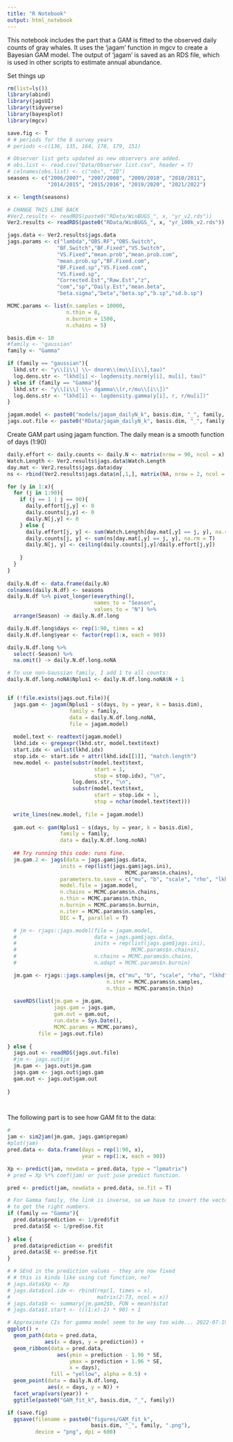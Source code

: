 ```yaml
---
title: "R Notebook"
output: html_notebook
---
```


This notebook includes the part that a GAM is fitted to the observed daily counts of gray whales. It uses the 'jagam' function in mgcv to create a Bayesian GAM model. The output of 'jagam' is saved as an RDS file, which is used in other scripts to estimate annual abundance. 


Set things up

```r
rm(list=ls())
library(abind)
library(jagsUI)
library(tidyverse)
library(bayesplot)
library(mgcv)

save.fig <- T
# # periods for the 6 survey years
# periods <-c(136, 135, 164, 178, 179, 151)

# Observer list gets updated as new observers are added. 
# obs.list <- read.csv("Data/Observer list.csv", header = T) 
# colnames(obs.list) <- c("obs", "ID")
seasons <- c("2006/2007", "2007/2008", "2009/2010", "2010/2011", 
             "2014/2015", "2015/2016", "2019/2020", "2021/2022")

x <- length(seasons)

# CHANGE THIS LINE BACK
#Ver2.results <- readRDS(paste0("RData/WinBUGS_", x, "yr_v2.rds"))
Ver2.results <- readRDS(paste0("RData/WinBUGS_", x, "yr_100k_v2.rds"))

jags.data <- Ver2.results$jags.data
jags.params <- c("lambda","OBS.RF","OBS.Switch",
                "BF.Switch","BF.Fixed","VS.Switch",
                "VS.Fixed","mean.prob","mean.prob.com",
                "mean.prob.sp","BF.Fixed.com",
                "BF.Fixed.sp","VS.Fixed.com",
                "VS.Fixed.sp",
                "Corrected.Est","Raw.Est","z",
                "com","sp","Daily.Est","mean.beta",
                "beta.sigma","beta","beta.sp","b.sp","sd.b.sp")

MCMC.params <- list(n.samples = 10000,
                   n.thin = 8,
                   n.burnin = 1500,
                   n.chains = 5)

basis.dim <- 10
#family <- "gaussian"
family <- "Gamma"

if (family == "gaussian"){
  lkhd.str <- "y\\[i\\] \\~ dnorm\\(mu\\[i\\],tau)"
  log.dens.str <- "lkhd[i] <- logdensity.norm(y[i], mu[i], tau)"
} else if (family == "Gamma"){
  lkhd.str <- "y\\[i\\] \\~ dgamma\\(r,r/mu\\[i\\])"
  log.dens.str <- "lkhd[i] <- logdensity.gamma(y[i], r, r/mu[i])"
}

jagam.model <- paste0("models/jagam_dailyN_k", basis.dim, "_", family, ".txt")
jags.out.file <- paste0("RData/jagam_dailyN_k", basis.dim, "_", family, "_v2_jags.rds")

```

Create GAM part using jagam function. The daily mean is a smooth function of days (1:90)

```r
daily.effort <- daily.counts <- daily.N <- matrix(nrow = 90, ncol = x)
Watch.Length <- Ver2.results$jags.data$Watch.Length
day.mat <- Ver2.results$jags.data$day
ns <- rbind(Ver2.results$jags.data$n[,1,], matrix(NA, nrow = 2, ncol = x))

for (y in 1:x){
  for (j in 1:90){
    if (j == 1 | j == 90){
      daily.effort[j,y] <- 0
      daily.counts[j,y] <- 0
      daily.N[j,y] <- 0
    } else {
      daily.effort[j, y] <- sum(Watch.Length[day.mat[,y] == j, y], na.rm = T)
      daily.counts[j, y] <- sum(ns[day.mat[,y] == j, y], na.rm = T)
      daily.N[j, y] <- ceiling(daily.counts[j,y]/daily.effort[j,y])
      
    }
  }
}
  
daily.N.df <- data.frame(daily.N) 
colnames(daily.N.df) <- seasons
daily.N.df %>% pivot_longer(everything(),
                            names_to = "Season", 
                            values_to = "N") %>%  
  arrange(Season) -> daily.N.df.long

daily.N.df.long$days <- rep(1:90, times = x)
daily.N.df.long$year <- factor(rep(1:x, each = 90))

daily.N.df.long %>% 
  select(-Season) %>%
  na.omit() -> daily.N.df.long.noNA

# To use non-Gaussian family, I add 1 to all counts:
daily.N.df.long.noNA$Nplus1 <- daily.N.df.long.noNA$N + 1  


if (!file.exists(jags.out.file)){
  jags.gam <- jagam(Nplus1 ~ s(days, by = year, k = basis.dim), 
                    family = family,
                    data = daily.N.df.long.noNA,
                    file = jagam.model)
  
  model.text <- readtext(jagam.model)
  lkhd.idx <- gregexpr(lkhd.str, model.text$text)
  start.idx <- unlist(lkhd.idx)
  stop.idx <- start.idx + attr(lkhd.idx[[1]], "match.length")
  new.model <- paste(substr(model.text$text, 
                            start = 1, 
                            stop = stop.idx), "\n",
                     log.dens.str, "\n", 
                     substr(model.text$text, 
                            start = stop.idx + 1, 
                            stop = nchar(model.text$text)))
  
  write_lines(new.model, file = jagam.model)
  
  gam.out <- gam(Nplus1 ~ s(days, by = year, k = basis.dim), 
                 family = family,
                 data = daily.N.df.long.noNA)
  
  ## Try running this code: runs fine. 
  jm.gam.2 <- jags(data = jags.gam$jags.data,
                 inits = rep(list(jags.gam$jags.ini),
                                      MCMC.params$n.chains),
                 parameters.to.save = c("mu", "b", "scale", "rho", "lkhd"),
                 model.file = jagam.model,
                 n.chains = MCMC.params$n.chains,
                 n.thin = MCMC.params$n.thin,
                 n.burnin = MCMC.params$n.burnin,
                 n.iter = MCMC.params$n.samples,
                 DIC = T, parallel = T)

  # jm <- rjags::jags.model(file = jagam.model,
  #                         data = jags.gam$jags.data,
  #                         inits = rep(list(jags.gam$jags.ini),
  #                                     MCMC.params$n.chains),
  #                         n.chains = MCMC.params$n.chains,
  #                         n.adapt = MCMC.params$n.burnin)

  jm.gam <- rjags::jags.samples(jm, c("mu", "b", "scale", "rho", "lkhd"),
                                n.iter = MCMC.params$n.samples,
                                n.thin = MCMC.params$n.thin)
  
  saveRDS(list(jm.gam = jm.gam,
               jags.gam = jags.gam,
               gam.out = gam.out,
               run.date = Sys.Date(),
               MCMC.params = MCMC.params),
          file = jags.out.file)  
  
} else {
  jags.out <- readRDS(jags.out.file)
  #jm <- jags.out$jm
  jm.gam <- jags.out$jm.gam
  jags.gam <- jags.out$jags.gam
  gam.out <- jags.out$gam.out
  
}

  
```


The following part is to see how GAM fit to the data:

```r
# 
jam <- sim2jam(jm.gam, jags.gam$pregam)
#plot(jam)
pred.data <- data.frame(days = rep(1:90, x),
                        year = rep(1:x, each = 90))

Xp <- predict(jam, newdata = pred.data, type = "lpmatrix")
# pred = Xp %*% coef(jam) or just juse predict function.

pred <- predict(jam, newdata = pred.data, se.fit = T)

# For Gamma family, the link is inverse, so we have to invert the vector
# to get the right numbers. 
if (family == "Gamma"){
  pred.data$prediction <- 1/pred$fit
  pred.data$SE <- 1/pred$se.fit
  
} else {
  pred.data$prediction <- pred$fit
  pred.data$SE <- pred$se.fit
}

# # SEnd in the prediction values - they are now fixed
# # this is kinda like using cut function, no? 
# jags.data$Xp <- Xp
# jags.data$col.idx <- rbind(rep(1, times = x), 
#                            matrix(2:73, ncol = x))
# jags.data$b <- summary(jm.gam2$b, FUN = mean)$stat
# jags.data$t.start <- (((1:x)-1) * 90) + 1

# Approximate CIs for gamma model seem to be way too wide... 2022-07-19
ggplot() +
  geom_path(data = pred.data,
            aes(x = days, y = prediction)) +
  geom_ribbon(data = pred.data,
                aes(ymin = prediction - 1.96 * SE,
                    ymax = prediction + 1.96 * SE,
                    x = days),
              fill = "yellow", alpha = 0.5) +
  geom_point(data = daily.N.df.long,
             aes(x = days, y = N)) +
  facet_wrap(vars(year)) + 
  ggtitle(paste0("GAM_fit_k", basis.dim, "_", family))

if (save.fig)
  ggsave(filename = paste0("figures/GAM_fit_k", 
                           basis.dim, "_", family, ".png"),
         device = "png", dpi = 600)
```


<!-- Run jags if it hasn't been run.. -->

<!-- ```{r} -->
<!-- if (!file.exists(paste0("RData/JAGS_GAM_Nmix_", x, "yr_v2.rds"))){ -->

<!--   #Run time:  -->
<!--   Start_Time<-Sys.time() -->
<!--   rjags::load.module("glm") # Simon Wood's example shows this but it doesn't work  -->
<!--   jm <- jags(jags.data, -->
<!--              inits = rep(list(inits.list), MCMC.params$n.chains), -->
<!--              parameters.to.save= jags.params, -->
<!--              model.file = 'models/Model_GAM_Nmix_JAGS.txt', -->
<!--              n.chains = MCMC.params$n.chains, -->
<!--              n.burnin = MCMC.params$n.burnin, -->
<!--              n.thin = MCMC.params$n.thin, -->
<!--              n.iter = MCMC.params$n.samples, -->
<!--              DIC = T, parallel=T) -->

<!--   Run_Time <- Sys.time() - Start_Time -->
<!--   Ver2.results <- list(jags.data = jags.data, -->
<!--                        N_inits = N_inits, -->
<!--                        JAGS_out = jm, -->
<!--                        Run_Time = Run_Time) -->
<!--   saveRDS(Ver2.results,  -->
<!--           paste0("RData/JAGS_GAM_Nmix_", x, "yr_v2.rds")) -->

<!-- } else { -->
<!--   Ver2.results <- readRDS(paste0("RData/JAGS_GAM_Nmix_", x, "yr_v2.rds")) -->

<!-- } -->
<!-- ``` -->


<!-- Make some plots: -->

<!-- ```{r} -->
<!-- seasons <- c("2006/2007", "2007/2008", "2009/2010", "2010/2011",  -->
<!--              "2014/2015", "2015/2016", "2019/2020", "2021/2022") -->

<!-- # Extract estimated counts -->
<!-- Daily.Est <- Ver2.results$JAGS_out$sims.list$Daily.Est -->
<!-- sp <- Ver2.results$JAGS_out$sims.list$sp -->
<!-- com <- Ver2.results$JAGS_out$sims.list$com -->
<!-- Corrected.Est <- Ver2.results$JAGS_out$sims.list$Corrected.Est -->

<!-- # Each one of them is (# samples) x (90 days) x (# years) -->
<!-- # To plot them using ggplot's facet, I need to convert -->
<!-- # these into 2D dataframes of statistics (upper and lower  -->
<!-- # CIs, median, etc.) -->
<!-- # Daily.Est.list <- sp.list <- com.list <- vector(mode = "list",  -->
<!-- #                                                 length = dim(Daily.Est)[3]) -->
<!-- #  -->
<!-- # Daily.Est.UCIs <- Daily.Est.LCIs <- vector(mode = "list", -->
<!-- #                                            length = dim(Daily.Est)[3]) -->

<!-- stats.list <- vector(mode = "list", -->
<!--                      length = dim(Daily.Est)[3]) -->

<!-- for (k in 1:dim(Daily.Est)[3]){ -->
<!--   # Daily.Est.list[[k]] <- Daily.Est[,,k] -->
<!--   # Daily.Est.UCIs[[k]] <- apply(Daily.Est[,,k],2,quantile,0.975) -->
<!--   # Daily.Est.LCIs[[k]] <- apply(Daily.Est[,,k],2,quantile,0.275) -->
<!--   #  -->
<!--   # sp.list[[k]] <- sp[,,k] -->
<!--   # com.list[[k]] <- com[,,k] -->

<!--   stats.list[[k]] <- data.frame(Daily.Est.median = apply(Daily.Est[,,k], 2, -->
<!--                                                          median), -->
<!--                                 Daily.Est.LCL = apply(Daily.Est[,,k], 2, -->
<!--                                                       quantile,0.275), -->
<!--                                 Daily.Est.UCL = apply(Daily.Est[,,k], 2, -->
<!--                                                       quantile,0.975), -->
<!--                                 sp.median = apply(exp(sp[,,k]), 2, -->
<!--                                                   median), -->
<!--                                 sp.LCL = apply(exp(sp[,,k]), 2, -->
<!--                                                quantile,0.025), -->
<!--                                 sp.UCL = apply(exp(sp[,,k]), 2, -->
<!--                                                quantile,0.975), -->
<!--                                 com.median = apply(exp(com[,,k]), 2, -->
<!--                                                    median), -->
<!--                                 com.LCL = apply(exp(com[,,k]), 2, -->
<!--                                                 quantile,0.025), -->
<!--                                 com.UCL = apply(exp(com[,,k]), 2, -->
<!--                                                 quantile,0.975), -->
<!--                                 #total.median = apply(exp(sp[,,k]), 1, sum), -->
<!--                                 days = 1:dim(Daily.Est)[2], -->
<!--                                 year = seasons[k]) -->
<!-- } -->

<!-- all.stats <- do.call("rbind", stats.list) %>% group_by(year) -->

<!-- ggplot(data = all.stats) +  -->
<!--   geom_line(aes(x = days, y = sp.median)) +  -->
<!--   geom_line(aes(x = days, y = com.median)) + -->
<!--   geom_ribbon(aes(x = days,  -->
<!--                   ymin = sp.LCL,  -->
<!--                   ymax = sp.UCL), -->
<!--               fill = "orange",  -->
<!--               alpha = 0.5) + -->
<!--   geom_line(aes(x = days, y = com.median), -->
<!--             color = "red") + -->
<!--   facet_wrap(vars(year)) + -->
<!--   xlab("Days since December 1") +  -->
<!--   ylab("Whales per day") -->

<!-- ``` -->



<!-- ```{r} -->

<!-- #Com vs Sp -->
<!-- ggplot(data = all.stats) + -->
<!--   geom_line(aes(x = days, y = sp.median)) + -->
<!--   geom_ribbon(aes(x = days,  -->
<!--                   ymin = sp.LCL,  -->
<!--                   ymax = sp.UCL), -->
<!--               fill = "orange", alpha = 0.5) +  -->
<!--   facet_wrap(vars(year))+ -->
<!--   xlab("Days since December 1") +  -->
<!--   ylab("Whales per day (spline)") -->



<!-- ``` -->


<!-- ```{r} -->

<!-- ggplot(data = all.stats) + -->
<!--   geom_line(aes(x = days, y = com.median)) + -->
<!--   geom_ribbon(aes(x = days,  -->
<!--                   ymin = com.LCL,  -->
<!--                   ymax = com.UCL), -->
<!--               fill = "orange", alpha = 0.5) +  -->
<!--   facet_wrap(vars(year))+ -->
<!--   xlab("Days since December 1") +  -->
<!--   ylab("Whales per day (Normal)") -->

<!-- ``` -->


<!-- ```{r} -->

<!-- ggplot(data = all.stats) + -->
<!--   geom_line(aes(x = days, y = Daily.Est.median)) + -->
<!--   geom_ribbon(aes(x = days,  -->
<!--                   ymin = Daily.Est.LCL,  -->
<!--                   ymax = Daily.Est.UCL), -->
<!--               fill = "orange",  -->
<!--               alpha = 0.5) +  -->
<!--   facet_wrap(vars(year))+ -->
<!--   xlab("Days since December 1") +  -->
<!--   ylab("Whales per day") -->


<!-- ``` -->

<!-- Total abundance -->
<!-- ```{r} -->
<!-- abundance.df <- data.frame(total.median = apply(Corrected.Est,  -->
<!--                                                 FUN = median,  -->
<!--                                                 MARGIN = 2), -->
<!--                            total.LCL = apply(Corrected.Est,  -->
<!--                                              MARGIN = 2,  -->
<!--                                              FUN = quantile, 0.025), -->
<!--                            total.UCL = apply(Corrected.Est,  -->
<!--                                              MARGIN = 2,  -->
<!--                                              FUN = quantile, 0.975), -->
<!--                            Season = seasons) -->


<!-- ggplot(data = abundance.df) +  -->
<!--   geom_point(aes(x = Season, y = total.median)) +  -->
<!--   geom_errorbar(aes(x = Season, ymin = total.LCL, ymax = total.UCL)) -->

<!-- #median(apply(exp(sp[,,4]),1,sum)) -->

<!-- ``` -->

